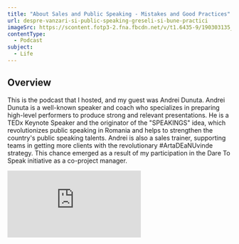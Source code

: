 ```yaml
---
title: "About Sales and Public Speaking - Mistakes and Good Practices"
url: despre-vanzari-si-public-speaking-greseli-si-bune-practici
imageSrc: https://scontent.fotp3-2.fna.fbcdn.net/v/t1.6435-9/190303135_3734239660037841_6518291501214532548_n.png?_nc_cat=106&ccb=1-7&_nc_sid=730e14&_nc_ohc=37ZV0sHhVv0AX84aXsQ&_nc_ht=scontent.fotp3-2.fna&oh=00_AfDYF-Ddzca7OhipTdltHA8QfWJkRki2fGD_ONvtTSbrDw&oe=64AE7B3D
contentType:
  - Podcast
subject:
  - Life
---
```


<section>
  <h2>Overview</h2>
  <p>
    This is the podcast that I hosted, and my guest was Andrei Dunuta. Andrei
    Dunuta is a well-known speaker and coach who specializes in preparing
    high-level performers to produce strong and relevant presentations. He is a
    TEDx Keynote Speaker and the originator of the "SPEAKINGS" idea, which
    revolutionizes public speaking in Romania and helps to strengthen the
    country's public speaking talents. Andrei is also a sales trainer,
    supporting teams in getting more clients with the revolutionary
    #ArtaDEaNUvinde strategy. This chance emerged as a result of my
    participation in the Dare To Speak initiative as a co-project manager.
  </p>
</section>
<div class="video">
  <iframe
    src="https://www.facebook.com/plugins/video.php?height=314&href=https%3A%2F%2Fwww.facebook.com%2Fdaretospeak.sisc%2Fvideos%2F990121881817063%2F&show_text=false&width=560&t=59"
    style="border:none;overflow:hidden"
    scrolling="no"
    frameborder="0"
    allowfullscreen="true"
    allow="autoplay; clipboard-write; encrypted-media; picture-in-picture; web-share"
    allowFullScreen="true"
  ></iframe>
</div>

